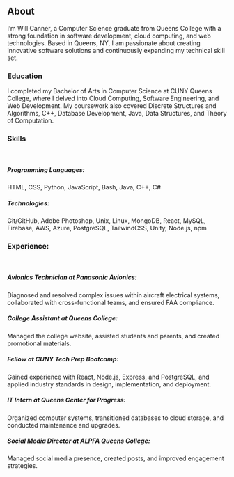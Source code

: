 ## About

I’m Will Canner, a Computer Science graduate from Queens College with a strong foundation in software development, cloud computing, and web technologies. Based in Queens, NY, I am passionate about creating innovative software solutions and continuously expanding my technical skill set.

### Education
I completed my Bachelor of Arts in Computer Science at CUNY Queens College, where I delved into Cloud Computing, Software Engineering, and Web Development. My coursework also covered Discrete Structures and Algorithms, C++, Database Development, Java, Data Structures, and Theory of Computation.

### Skills
<br />

##### Programming Languages:
HTML, CSS, Python, JavaScript, Bash, Java, C++, C#
##### Technologies:
Git/GitHub, Adobe Photoshop, Unix, Linux, MongoDB, React, MySQL, Firebase, AWS, Azure, PostgreSQL, TailwindCSS, Unity, Node.js, npm

### Experience:
<br />

##### Avionics Technician at Panasonic Avionics: <br />
Diagnosed and resolved complex issues within aircraft electrical systems, collaborated with cross-functional teams, and ensured FAA compliance.
<br />
##### College Assistant at Queens College: <br />
Managed the college website, assisted students and parents, and created promotional materials.
<br />
##### Fellow at CUNY Tech Prep Bootcamp: <br />
Gained experience with React, Node.js, Express, and PostgreSQL, and applied industry standards in design, implementation, and deployment.
<br />
##### IT Intern at Queens Center for Progress: <br />
Organized computer systems, transitioned databases to cloud storage, and conducted maintenance and upgrades.
<br />
##### Social Media Director at ALPFA Queens College: <br />
Managed social media presence, created posts, and improved engagement strategies.

